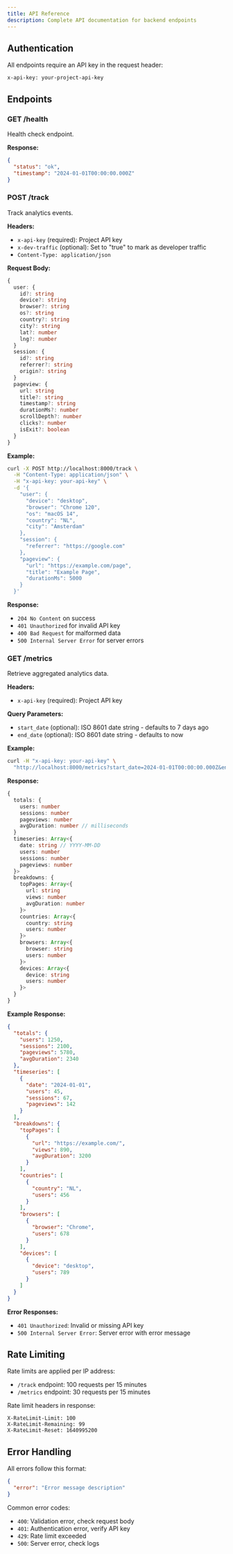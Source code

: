 ```yaml
---
title: API Reference
description: Complete API documentation for backend endpoints
---
```


## Authentication

All endpoints require an API key in the request header:

```
x-api-key: your-project-api-key
```

## Endpoints

### GET /health

Health check endpoint.

**Response:**

```json
{
  "status": "ok",
  "timestamp": "2024-01-01T00:00:00.000Z"
}
```

### POST /track

Track analytics events.

**Headers:**
- `x-api-key` (required): Project API key
- `x-dev-traffic` (optional): Set to "true" to mark as developer traffic
- `Content-Type: application/json`

**Request Body:**

```typescript
{
  user: {
    id?: string
    device?: string
    browser?: string
    os?: string
    country?: string
    city?: string
    lat?: number
    lng?: number
  }
  session: {
    id?: string
    referrer?: string
    origin?: string
  }
  pageview: {
    url: string
    title?: string
    timestamp?: string
    durationMs?: number
    scrollDepth?: number
    clicks?: number
    isExit?: boolean
  }
}
```

**Example:**

```bash
curl -X POST http://localhost:8000/track \
  -H "Content-Type: application/json" \
  -H "x-api-key: your-api-key" \
  -d '{
    "user": {
      "device": "desktop",
      "browser": "Chrome 120",
      "os": "macOS 14",
      "country": "NL",
      "city": "Amsterdam"
    },
    "session": {
      "referrer": "https://google.com"
    },
    "pageview": {
      "url": "https://example.com/page",
      "title": "Example Page",
      "durationMs": 5000
    }
  }'
```

**Response:**

- `204 No Content` on success
- `401 Unauthorized` for invalid API key
- `400 Bad Request` for malformed data
- `500 Internal Server Error` for server errors

### GET /metrics

Retrieve aggregated analytics data.

**Headers:**
- `x-api-key` (required): Project API key

**Query Parameters:**
- `start_date` (optional): ISO 8601 date string - defaults to 7 days ago
- `end_date` (optional): ISO 8601 date string - defaults to now

**Example:**

```bash
curl -H "x-api-key: your-api-key" \
  "http://localhost:8000/metrics?start_date=2024-01-01T00:00:00.000Z&end_date=2024-01-08T00:00:00.000Z"
```

**Response:**

```typescript
{
  totals: {
    users: number
    sessions: number
    pageviews: number
    avgDuration: number // milliseconds
  }
  timeseries: Array<{
    date: string // YYYY-MM-DD
    users: number
    sessions: number
    pageviews: number
  }>
  breakdowns: {
    topPages: Array<{
      url: string
      views: number
      avgDuration: number
    }>
    countries: Array<{
      country: string
      users: number
    }>
    browsers: Array<{
      browser: string
      users: number
    }>
    devices: Array<{
      device: string
      users: number
    }>
  }
}
```

**Example Response:**

```json
{
  "totals": {
    "users": 1250,
    "sessions": 2100,
    "pageviews": 5780,
    "avgDuration": 2340
  },
  "timeseries": [
    {
      "date": "2024-01-01",
      "users": 45,
      "sessions": 67,
      "pageviews": 142
    }
  ],
  "breakdowns": {
    "topPages": [
      {
        "url": "https://example.com/",
        "views": 890,
        "avgDuration": 3200
      }
    ],
    "countries": [
      {
        "country": "NL",
        "users": 456
      }
    ],
    "browsers": [
      {
        "browser": "Chrome",
        "users": 678
      }
    ],
    "devices": [
      {
        "device": "desktop",
        "users": 789
      }
    ]
  }
}
```

**Error Responses:**

- `401 Unauthorized`: Invalid or missing API key
- `500 Internal Server Error`: Server error with error message

## Rate Limiting

Rate limits are applied per IP address:

- `/track` endpoint: 100 requests per 15 minutes
- `/metrics` endpoint: 30 requests per 15 minutes

Rate limit headers in response:

```
X-RateLimit-Limit: 100
X-RateLimit-Remaining: 99
X-RateLimit-Reset: 1640995200
```

## Error Handling

All errors follow this format:

```json
{
  "error": "Error message description"
}
```

Common error codes:

- `400`: Validation error, check request body
- `401`: Authentication error, verify API key
- `429`: Rate limit exceeded
- `500`: Server error, check logs
